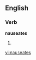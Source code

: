 
==English==

===Verb===
'''nauseates'''

# {{third-person singular of|[[nauseate]]}}

[[vi:nauseates]]